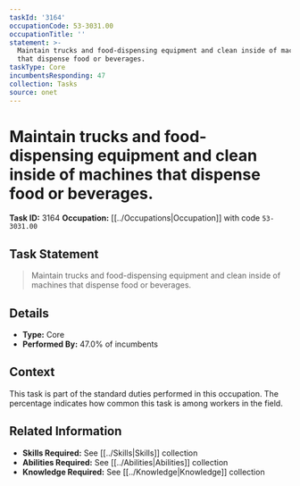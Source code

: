 ```yaml
---
taskId: '3164'
occupationCode: 53-3031.00
occupationTitle: ''
statement: >-
  Maintain trucks and food-dispensing equipment and clean inside of machines
  that dispense food or beverages.
taskType: Core
incumbentsResponding: 47
collection: Tasks
source: onet
---
```

# Maintain trucks and food-dispensing equipment and clean inside of machines that dispense food or beverages.

**Task ID:** 3164
**Occupation:** [[../Occupations|Occupation]] with code `53-3031.00`

## Task Statement

> Maintain trucks and food-dispensing equipment and clean inside of machines that dispense food or beverages.

## Details

- **Type:** Core
- **Performed By:** 47.0% of incumbents

## Context

This task is part of the standard duties performed in this occupation. The percentage indicates how common this task is among workers in the field.

## Related Information

- **Skills Required:** See [[../Skills|Skills]] collection
- **Abilities Required:** See [[../Abilities|Abilities]] collection
- **Knowledge Required:** See [[../Knowledge|Knowledge]] collection
